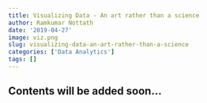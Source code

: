 ```yaml
---
title: Visualizing Data - An art rather than a science
author: Ramkumar Nottath
date: '2019-04-27'
image: viz.png
slug: visualizing-data-an-art-rather-than-a-science
categories: ['Data Analytics']
tags: []
---
```


## Contents will be added soon...


